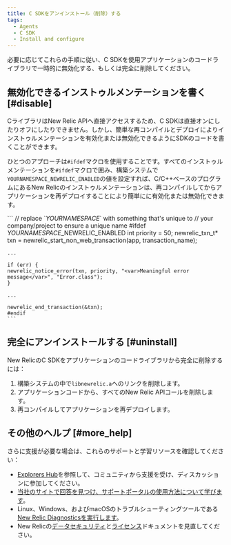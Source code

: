 ```yaml
---
title: C SDKをアンインストール（削除）する
tags:
  - Agents
  - C SDK
  - Install and configure
---
```


必要に応じてこれらの手順に従い、C SDKを使用アプリケーションのコードライブラリで一時的に無効化する、もしくは完全に削除してください。

## 無効化できるインストゥルメンテーションを書く [#disable]

CライブラリはNew Relic APIへ直接アクセスするため、C SDKは直接オンにしたりオフにしたりできません。しかし、簡単な再コンパイルとデプロイによりインストゥルメンテーションを有効化または無効化できるようにSDKのコードを書くことができます。

ひとつのアプローチは`#ifdef`マクロを使用することです。すべてのインストゥルメンテーションを`#ifdef`マクロで囲み、構築システムで`YOURNAMESPACE_NEWRELIC_ENABLED`の値を設定すれば、C/C++ベースのプログラムにあるNew Relicのインストゥルメンテーションは、再コンパイルしてからアプリケーションを再デプロイすることにより簡単にに有効化または無効化できます。

<CollapserGroup>
  <Collapser
    id="ifdef"
    title="#ifdefマクロを使用して、C SDKインストゥルメンテーションを無効化する"
  >
    ```
    // replace `<var>YOURNAMESPACE</var>` with something that's unique to
    // your company/project to ensure a unique name
    #ifdef <var>YOURNAMESPACE</var>_NEWRELIC_ENABLED
    int priority = 50;
    newrelic_txn_t* txn = newrelic_start_non_web_transaction(app, transaction_name);

    ...

    if (err) {
    newrelic_notice_error(txn, priority, "<var>Meaningful error message</var>", "Error.class");
    }

    ...

    newrelic_end_transaction(&txn);
    #endif
    ```
  </Collapser>
</CollapserGroup>

## 完全にアンインストールする [#uninstall]

New RelicのC SDKをアプリケーションのコードライブラリから完全に削除するには：

1. 構築システムの中で`libnewrelic.a`へのリンクを削除します。
2. アプリケーションコードから、すべてのNew Relic APIコールを削除します。
3. 再コンパイルしてアプリケーションを再デプロイします。

## その他のヘルプ [#more_help]

さらに支援が必要な場合は、これらのサポートと学習リソースを確認してください：

* [Explorers Hub](https://discuss.newrelic.com/)を参照して、コミュニティから支援を受け、ディスカッションに参加してください。
* [当社のサイトで回答を見つけ、サポートポータルの使用方法について学びます](/docs/using-new-relic/welcome-new-relic/get-started/find-help-use-support-portal)。
* Linux、Windows、およびmacOSのトラブルシューティングツールである[New Relic Diagnosticsを実行します](/docs/using-new-relic/cross-product-functions/troubleshooting/new-relic-diagnostics)。
* New Relicの[データセキュリティ](/docs/security)と[ライセンス](/docs/licenses)ドキュメントを見直してください。
